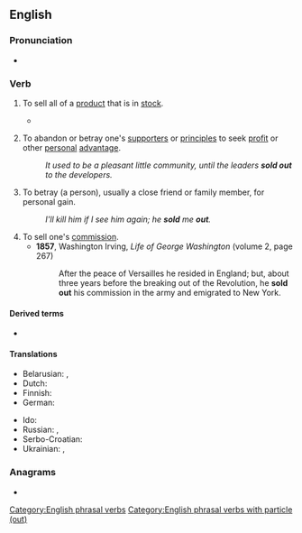 {{also|sellout|sell-out}}
==English==

===Pronunciation===
* {{audio|en|En-au-sell out.ogg|Audio (AU)}}

===Verb===
{{en-verb|sell<,,sold> out}}

# To sell all of a [[product]] that is in [[stock]].
#: {{syn|en|run out}}
#: {{ux|en|They '''sold out''' of concert posters yesterday and won't get another shipment until next week.}}
#* {{quote-journal|en|date=2021 March 24|author=Stefanie Foster|title=Hidden London: Old Tube on YouTube|journal=RAIL|issue=927|page=41|text=By the end of July [2020], Brompton Road station was available as a virtual tour and tickets were '''selling out''' fast.}}
# {{lb|en|intransitive}} To abandon or betray one's [[supporter]]s or [[principle]]s to seek [[profit]] or other [[personal]] [[advantage]].
#: ''It used to be a pleasant little community, until the leaders '''sold out''' to the developers.''
# {{lb|en|transitive}} To betray (a person), usually a close friend or family member, for personal gain.
#: ''I'll kill him if I see him again; he '''sold''' me '''out'''.''
# To sell one's [[commission]].
#* '''1857''', Washington Irving, ''Life of George Washington'' (volume 2, page 267)
#*: After the peace of Versailles he resided in England; but, about three years before the breaking out of the Revolution, he '''sold out''' his commission in the army and emigrated to New York.

====Derived terms====
* {{l|en|sold-out}}

====Translations====
{{trans-top|sell all of a product}}
* Belarusian: {{t|be|распрадава́ць|impf}}, {{t|be|распрада́ць|pf}}
* Dutch: {{t+|nl|uitverkopen}}
* Finnish: {{t|fi|loppuunmyydä}}
* German: {{t+|de|ausverkaufen}}
{{trans-mid}}
* Ido: {{t+|io|parvendar}}
* Russian: {{t+|ru|распродава́ть|impf}}, {{t+|ru|распрода́ть|pf}}
* Serbo-Croatian: {{t+|sh|rasprodaja|f}}
* Ukrainian: {{t|uk|розпродава́ти|impf}}, {{t|uk|розпрода́ти|pf}}
{{trans-bottom}}

===Anagrams===
* {{anagrams|en|a=ellostu|outsell}}

[[Category:English phrasal verbs]]
[[Category:English phrasal verbs with particle (out)]]